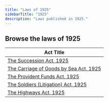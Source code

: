 ```yaml
---
title: "Laws of 1925"
sidebarTitle: "1925"
description: "Laws published in 1925."
---
```


## Browse the laws of 1925

| Act Title |
|-----------|
| [The Succession Act, 1925](/laws/act-138) |
| [The Carriage of Goods by Sea Act, 1925](/laws/act-137) |
| [The Provident Funds Act, 1925](/laws/act-136) |
| [The Soldiers (Litigation) Act, 1925](/laws/act-135) |
| [The Highways Act, 1925](/laws/act-134) |
